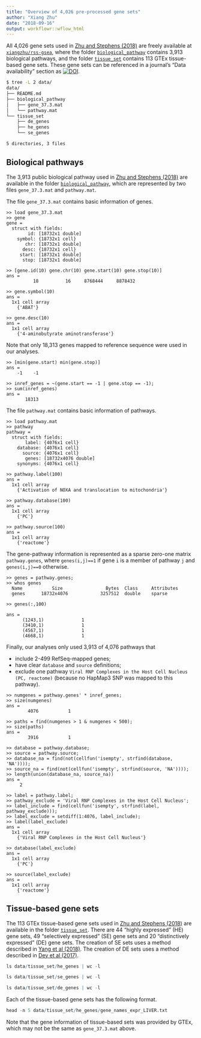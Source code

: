 ```yaml
---
title: "Overview of 4,026 pre-processed gene sets"
author: "Xiang Zhu"
date: "2018-09-16"
output: workflowr::wflow_html
---
```


[Zhu and Stephens (2018)]: https://www.nature.com/articles/s41467-018-06805-x
[`xiangzhu/rss-gsea`]: https://github.com/xiangzhu/rss-gsea/tree/master/data
[`biological_pathway`]: https://github.com/xiangzhu/rss-gsea/tree/master/data/biological_pathway
[`tissue_set`]: https://github.com/xiangzhu/rss-gsea/tree/master/data/tissue_set
[zenodo-geneset]: https://zenodo.org/badge/latestdoi/55633948

All 4,026 gene sets used in [Zhu and Stephens (2018)][] are freely available at [`xiangzhu/rss-gsea`],
where the folder [`biological_pathway`](https://github.com/xiangzhu/rss-gsea/tree/master/data/biological_pathway)
contains 3,913 biological pathways,
and the folder [`tissue_set`](https://github.com/xiangzhu/rss-gsea/tree/master/data/tissue_set)
contains 113 GTEx tissue-based gene sets.
These gene sets can be referenced in a journal's "Data availability" section
as [![DOI](https://zenodo.org/badge/55633948.svg)][zenodo-geneset].

```zsh
$ tree -L 2 data/
data/
├── README.md
├── biological_pathway
│   ├── gene_37.3.mat
│   └── pathway.mat
└── tissue_set
    ├── de_genes
    ├── he_genes
    └── se_genes

5 directories, 3 files
```

## Biological pathways

The 3,913 public biological pathway used in [Zhu and Stephens (2018)][]
are available in the folder [`biological_pathway`][],
which are represented by two files `gene_37.3.mat` and `pathway.mat`.

The file `gene_37.3.mat` contains basic information of genes.

```
>> load gene_37.3.mat
>> gene
gene =
  struct with fields:
        id: [18732x1 double]
    symbol: {18732x1 cell}
       chr: [18732x1 double]
      desc: {18732x1 cell}
     start: [18732x1 double]
      stop: [18732x1 double]

>> [gene.id(10) gene.chr(10) gene.start(10) gene.stop(10)]
ans =
          18          16     8768444     8878432

>> gene.symbol(10)
ans =
  1x1 cell array
    {'ABAT'}

>> gene.desc(10)
ans =
  1x1 cell array
    {'4-aminobutyrate aminotransferase'}
```

Note that only 18,313 genes mapped to reference sequence were used in our analyses.

```
>> [min(gene.start) min(gene.stop)]
ans =
    -1    -1

>> inref_genes = ~(gene.start == -1 | gene.stop == -1);
>> sum(inref_genes)
ans =
       18313
```

The file `pathway.mat` contains basic information of pathways.

```
>> load pathway.mat
>> pathway
pathway =
  struct with fields:
       label: {4076x1 cell}
    database: {4076x1 cell}
      source: {4076x1 cell}
       genes: [18732x4076 double]
    synonyms: {4076x1 cell}

>> pathway.label(100)
ans =
  1x1 cell array
    {'Activation of NOXA and translocation to mitochondria'}

>> pathway.database(100)
ans =
  1x1 cell array
    {'PC'}

>> pathway.source(100)
ans =
  1x1 cell array
    {'reactome'}
```

The gene-pathway information is represented as a sparse zero-one matrix `pathway.genes`,
where `genes(i,j)==1` if gene `i` is a member of pathway `j` and `genes(i,j)==0` otherwise. 

```
>> genes = pathway.genes;
>> whos genes
  Name           Size                Bytes  Class     Attributes
  genes      18732x4076            3257512  double    sparse

>> genes(:,100)

ans =
      (1243,1)              1
      (3410,1)              1
      (4567,1)              1
      (4668,1)              1  
```

Finally, our analyses only used 3,913 of 4,076 pathways that 

- include 2-499 RefSeq-mapped genes;
- have clear `database` and `source` definitions;
- exclude one pathway `Viral RNP Complexes in the Host Cell Nucleus (PC, reactome)` (because no HapMap3 SNP was mapped to this pathway).

```
>> numgenes = pathway.genes' * inref_genes;
>> size(numgenes)
ans =
        4076           1

>> paths = find(numgenes > 1 & numgenes < 500);
>> size(paths)
ans =
        3916           1

>> database = pathway.database;
>> source = pathway.source;
>> database_na = find(not(cellfun('isempty', strfind(database, 'NA'))));
>> source_na = find(not(cellfun('isempty', strfind(source, 'NA'))));
>> length(union(database_na, source_na))
ans =
     2

>> label = pathway.label;
>> pathway_exclude = 'Viral RNP Complexes in the Host Cell Nucleus';
>> label_include = find(cellfun('isempty', strfind(label, pathway_exclude)));
>> label_exclude = setdiff(1:4076, label_include);
>> label(label_exclude)
ans =
  1x1 cell array
    {'Viral RNP Complexes in the Host Cell Nucleus'}

>> database(label_exclude)
ans =
  1x1 cell array
    {'PC'}

>> source(label_exclude)
ans =
  1x1 cell array
    {'reactome'}
```

## Tissue-based gene sets

The 113 GTEx tissue-based gene sets used in [Zhu and Stephens (2018)][]
are available in the folder [`tissue_set`][].
There are 44 "highly expressed" (HE) gene sets, 49 "selectively expressed" (SE) gene sets
and 20 "distinctively expressed" (DE) gene sets.
The creation of SE sets uses a method described in [Yang et al (2018)](https://doi.org/10.1101/311563).
The creation of DE sets uses a method described in [Dey et al (2017)](https://www.ncbi.nlm.nih.gov/pubmed/28333934).

```r
ls data/tissue_set/he_genes | wc -l
```

```r
ls data/tissue_set/se_genes | wc -l
```

```r
ls data/tissue_set/de_genes | wc -l
```

Each of the tissue-based gene sets has the following format.

```r
head -n 5 data/tissue_set/he_genes/gene_names_expr_LIVER.txt
```

Note that the gene information of tissue-based sets was provided by GTEx,
which may not be the same as `gene_37.3.mat` above.

